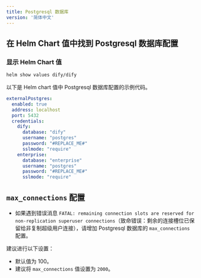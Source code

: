 ```yaml
---
title: Postgresql 数据库
version: '简体中文'
---
```


## 在 Helm Chart 值中找到 Postgresql 数据库配置

### 显示 Helm Chart 值

```bash
helm show values dify/dify
```

以下是 Helm chart 值中 Postgresql 数据库配置的示例代码。

```yaml
externalPostgres:
  enabled: true
  address: localhost
  port: 5432
  credentials:
    dify:
      database: "dify"
      username: "postgres"
      password: "#REPLACE_ME#"
      sslmode: "require"
    enterprise:
      database: "enterprise"
      username: "postgres"
      password: "#REPLACE_ME#"
      sslmode: "require"
```

## `max_connections` 配置

- 如果遇到错误消息 `FATAL: remaining connection slots are reserved for non-replication superuser connections`（致命错误：剩余的连接槽位已保留给非复制超级用户连接），请增加 Postgresql 数据库的 `max_connections` 配置。

建议进行以下设置：
  - 默认值为 100。
  - 建议将 `max_connections` 值设置为 `2000`。
